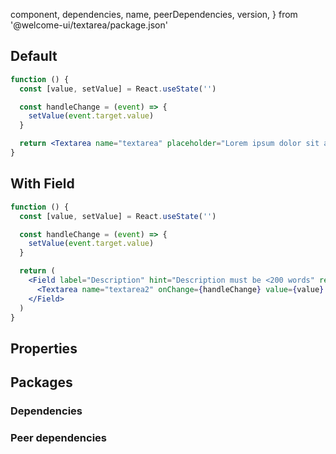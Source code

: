 
  component,
  dependencies,
  name,
  peerDependencies,
  version,
} from '@welcome-ui/textarea/package.json'

<showcase
  version={version}
  name={name}
  component={component}
  description="Allows user to get some text informations in multiples lines."
/>

## Default

```jsx
function () {
  const [value, setValue] = React.useState('')

  const handleChange = (event) => {
    setValue(event.target.value)
  }

  return <Textarea name="textarea" placeholder="Lorem ipsum dolor sit amet, consectetur adipiscing elit." onChange={handleChange} value={value} />
}
```

## With Field

```jsx
function () {
  const [value, setValue] = React.useState('')

  const handleChange = (event) => {
    setValue(event.target.value)
  }

  return (
    <Field label="Description" hint="Description must be <200 words" required>
      <Textarea name="textarea2" onChange={handleChange} value={value} />
    </Field>
  )
}
```

## Properties

<props propTypes={props.propTypes.Textarea} />

## Packages

### Dependencies

<dependencies dependencies={dependencies} />

### Peer dependencies

<dependencies dependencies={peerDependencies} />

<pagination />

